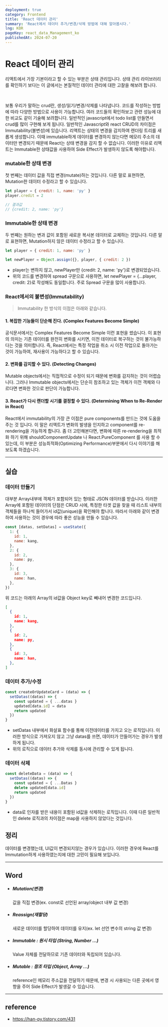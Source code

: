 ```yaml
---
deployment: true
category: Frontend
title: 'React 데이터 관리'
summary: 'React에서 데이터 추가/변경/삭제 방법에 대해 알아봅시다.'
lng: KOR
pageKey: react_data_Management_ko
publishedAt: 2024-07-20
---
```


# React 데이터 관리

리액트에서 가장 기본이라고 할 수 있는 부분은 <codeline>상태 관리</codeline>입니다. 상태 관리 라이브러리를 확인하기 보다는 이 글에서는 본질적인 데이터 관리에 대한 고찰을 해보려 합니다.

<br />

보통 우리가 말하는 crud란, 생성/읽기/변경/삭제를 나타냅니다. 코드를 작성하는 방법에 따라 다양한 방법으로 사용이 가능합니다. 여러 코드들의 확인하보고 관련 성능에 대한 비교도 같이 기술해 보려합니다. 일반적인 javascript에서 todo list를 만들면서 crud를 많이 구현해 보게 됩니다. 일반적인 Javascript와 react CRUD의 차이점은 Immutability(불변성)에 있습니다. 리액트는 상태의 변경을 감지하여 렌더링 트리를 새롭게 생성합니다. 이때 immutable하게 데이터를 변경하지 않는다면 메모리 주소의 데이터만 변경되기 때문에 React는 상태 변경을 감지 할 수 없습니다. 이러한 이유로 리액트는 Immutable한 상태값을 사용하여 Side Effect가 발생하지 않도록 해야합니다.

### mutable한 상태 변경

첫 번째는 데이터 값을 직접 변경(mutate)하는 것입니다. 다른 말로 표현하면, Mutation한 데이터 수정라고 할 수 있습니다.

```javascript title="Mutable" showLineNumbers
let player = { credit: 1, name: 'py' }
player.credit = 2

// 결과값
// {credit: 2, name: 'py'}
```

### Immutable한 상태 변경

두 번째는 원하는 변과 값이 포함된 새로운 복사본 데이터로 교체하는 것입니다. 다른 말로 표현하면, Mutation하지 않은 데이터 수정라고 할 수 있습니다.

```javascript title="Immutable" showLineNumbers
let player = { credit: 1, name: 'py' }

let newPlayer = Object.assign({}, player, { credit: 2 })
```

- player는 변하지 않고, newPlayer만 <codeline>\{credit: 2, name: 'py'\}</codeline>로 변경되었습니다.
- 위의 코드를 변경하여 spread 구문으로 사용하면, <codeline>let newPlayer = \{...player, credit: 2\}</codeline>로 작성해도 동일합니다. 주로 Spread 구문을 많이 사용합니다.

### React에서의 불변성(Immutability)

> Immutability 한 방식의 이점은 아래와 같습니다.

#### 1. 복잡한 기능들이 단순해 진다. (Complex Features Become Simple)

공식문서에서는 Complex Features Become Simple 이런 표현을 썼습니다. 이 표현의 의미는 기존 데이터를 완전히 변화를 시키면, 이전 데이터로 복구하는 것이 불가능하다는 것을 의미합니다. 즉, React에서는 특정 작업을 취소 시 이전 작업으로 돌아가는 것이 가능하여, 재사용이 가능하다고 할 수 있습니다.

#### 2. 변화를 감지할 수 있다. (Detecting Changes)

Mutable objects에서는 직접적으로 수정이 되기 때문에 변화를 감지하는 것이 어렵습니다. 그러나 Immutable objects에서는 단순히 참조하고 있는 객체가 이전 객체와 다르다면 변화한 것으로 판단이 가능합니다.

#### 3. React가 다시 랜더할 시기를 결정할 수 있다. (Determining When to Re-Render in React)

React에서 immutability의 가장 큰 이점은 pure components를 만드는 것에 도움을 주는 것 입니다. 이 말은 리액트가 변화의 발생을 인지하고 component를 re-rendering을 가능하게 합니다. 좀 더 고민해본다면, 변화에 따른 re-rendering을 최적화 하기 위해 shouldComponentUpdate 나 React.PureComponent 를 사용 할 수 있는데, 이 부분은 성능최적화(Optimizing Performance)부분에서 다시 이야기를 해보도록 하겠습니다.

---

## 실습

### 데이터 만들기

대부분 Array내부에 객체가 포함되어 있는 형태로 JSON 데이터를 받습니다. 이러한 Array에 포함된 데이터의 단점은 CRUD 시에, 특정한 타겟 값을 찾을 때 리스트 내부의 객체들을 하나씩 들어가서 id값(unique)을 확인해야 합니다. 따라서 아래와 같이 변경하여 사용하는 것이 경우에 따라 좋은 성능을 만들 수 있습니다.

```javascript title="react" showLineNumbers
const [datas, setDatas] = useState({
  1: {
    id: 1,
    name: kang,
  },
  2: {
    id: 2,
    name: py,
  },
  3: {
    id: 3,
    name: han,
  },
})
```

위 코드는 아래의 Array의 id값을 Object key로 빼내어 변경한 코드입니다.

```json title="react" showLineNumbers
[
  {
    id: 1,
    name: kang,
  },
  {
    id: 2,
    name: py,
  },
  {
    id: 3,
    name: han,
  },
]
```

### 데이터 추가/수정

```javascript title="mutable" showLineNumbers
const createOrUpdateCard = (data) => {
  setDatas((datas) => {
    const updated = { ...datas }
    updated[data.id] = data
    return updated
  })
}
```

- setDatas 내부에서 화살표 함수를 통해 이전데이터를 가지고 오는 로직입니다. 이러한 방식으로 가져오지 않고 그냥 datas를 쓰면, 데이터가 안들어가는 경우가 발생하게 됩니다.
- 위의 로직으로 데이터 추가와 삭제를 동시에 관리할 수 있게 됩니다.

### 데이터 삭제

```javascript title="mutable" showLineNumbers
const deleteData = (data) => {
  setDatas((datas) => {
    const updated = { ...Datas }
    delete updated[data.id]
    return updated
  })
}
```

- data로 인자를 받은 내용이 포함된 id값을 삭제하는 로직입니다. 이때 다른 일반적인 delete 로직과의 차이점은 map을 사용하지 않았다는 것입니다.

## 정리

데이터를 변경했는데, UI값이 변경되지않는 경우가 있습니다. 이러한 경우에 React를 Immutation하게 사용하였는지에 대한 고민이 필요해 보입니다.

---

## Word

- ##### Mutation(변경)

  값을 직접 변경(ex. const로 선언된 array/object 내부 값 변경)

- ##### Reassign(재할당)

  새로운 데이터를 할당하여 데이터를 유지(ex. let 선언 변수의 string 값 변경)

- ##### Immutable : 원시 타입 (String, Number ...)

  Value 자체를 전달하므로 기존 데이터와 독립되어 있습니다.

- ##### Mutable : 참조 타입 (Object, Array ...)

  reference인 메모리 주소값을 전달하기 때문에, 변경 시 사용되는 다른 곳에서 영향을 주어 Side Effect가 발생갈 수 있습니다.

---

## reference

- https://han-py.tistory.com/431
